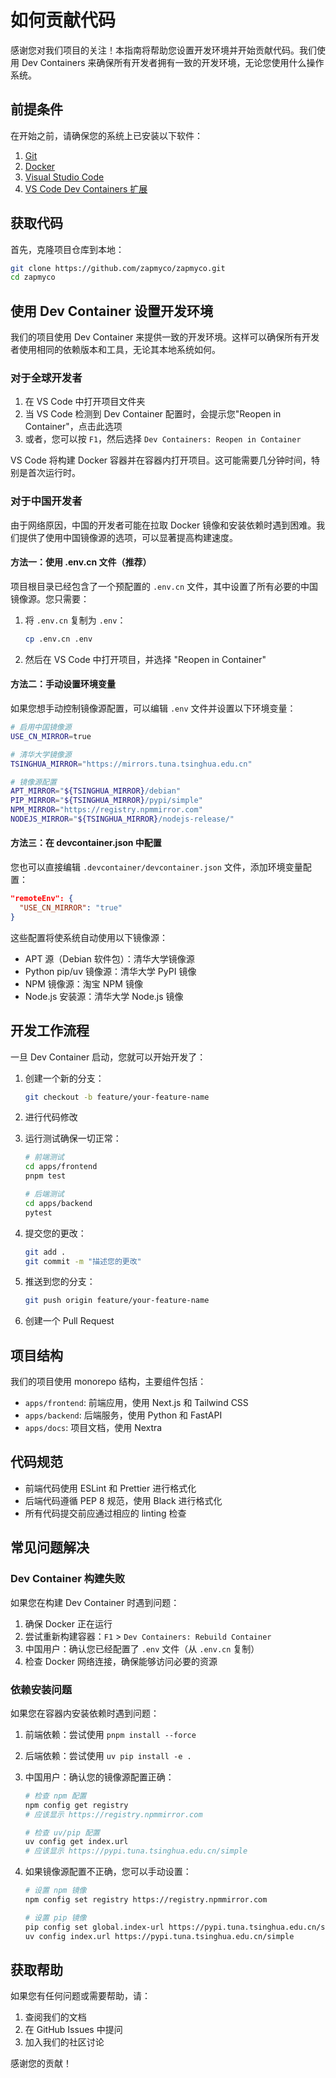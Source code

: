 # 如何贡献代码

感谢您对我们项目的关注！本指南将帮助您设置开发环境并开始贡献代码。我们使用 Dev Containers 来确保所有开发者拥有一致的开发环境，无论您使用什么操作系统。

## 前提条件

在开始之前，请确保您的系统上已安装以下软件：

1. [Git](https://git-scm.com/downloads)
2. [Docker](https://www.docker.com/products/docker-desktop/)
3. [Visual Studio Code](https://code.visualstudio.com/)
4. [VS Code Dev Containers 扩展](https://marketplace.visualstudio.com/items?itemName=ms-vscode-remote.remote-containers)

## 获取代码

首先，克隆项目仓库到本地：

```bash
git clone https://github.com/zapmyco/zapmyco.git
cd zapmyco
```

## 使用 Dev Container 设置开发环境

我们的项目使用 Dev Container 来提供一致的开发环境。这样可以确保所有开发者使用相同的依赖版本和工具，无论其本地系统如何。

### 对于全球开发者

1. 在 VS Code 中打开项目文件夹
2. 当 VS Code 检测到 Dev Container 配置时，会提示您"Reopen in Container"，点击此选项
3. 或者，您可以按 `F1`，然后选择 `Dev Containers: Reopen in Container`

VS Code 将构建 Docker 容器并在容器内打开项目。这可能需要几分钟时间，特别是首次运行时。

### 对于中国开发者

由于网络原因，中国的开发者可能在拉取 Docker 镜像和安装依赖时遇到困难。我们提供了使用中国镜像源的选项，可以显著提高构建速度。

#### 方法一：使用 .env.cn 文件（推荐）

项目根目录已经包含了一个预配置的 `.env.cn` 文件，其中设置了所有必要的中国镜像源。您只需要：

1. 将 `.env.cn` 复制为 `.env`：

   ```bash
   cp .env.cn .env
   ```

2. 然后在 VS Code 中打开项目，并选择 "Reopen in Container"

#### 方法二：手动设置环境变量

如果您想手动控制镜像源配置，可以编辑 `.env` 文件并设置以下环境变量：

```bash
# 启用中国镜像源
USE_CN_MIRROR=true

# 清华大学镜像源
TSINGHUA_MIRROR="https://mirrors.tuna.tsinghua.edu.cn"

# 镜像源配置
APT_MIRROR="${TSINGHUA_MIRROR}/debian"
PIP_MIRROR="${TSINGHUA_MIRROR}/pypi/simple"
NPM_MIRROR="https://registry.npmmirror.com"
NODEJS_MIRROR="${TSINGHUA_MIRROR}/nodejs-release/"
```

#### 方法三：在 devcontainer.json 中配置

您也可以直接编辑 `.devcontainer/devcontainer.json` 文件，添加环境变量配置：

```json
"remoteEnv": {
  "USE_CN_MIRROR": "true"
}
```

这些配置将使系统自动使用以下镜像源：

- APT 源（Debian 软件包）：清华大学镜像源
- Python pip/uv 镜像源：清华大学 PyPI 镜像
- NPM 镜像源：淘宝 NPM 镜像
- Node.js 安装源：清华大学 Node.js 镜像

## 开发工作流程

一旦 Dev Container 启动，您就可以开始开发了：

1. 创建一个新的分支：

   ```bash
   git checkout -b feature/your-feature-name
   ```

2. 进行代码修改

3. 运行测试确保一切正常：

   ```bash
   # 前端测试
   cd apps/frontend
   pnpm test

   # 后端测试
   cd apps/backend
   pytest
   ```

4. 提交您的更改：

   ```bash
   git add .
   git commit -m "描述您的更改"
   ```

5. 推送到您的分支：

   ```bash
   git push origin feature/your-feature-name
   ```

6. 创建一个 Pull Request

## 项目结构

我们的项目使用 monorepo 结构，主要组件包括：

- `apps/frontend`: 前端应用，使用 Next.js 和 Tailwind CSS
- `apps/backend`: 后端服务，使用 Python 和 FastAPI
- `apps/docs`: 项目文档，使用 Nextra

## 代码规范

- 前端代码使用 ESLint 和 Prettier 进行格式化
- 后端代码遵循 PEP 8 规范，使用 Black 进行格式化
- 所有代码提交前应通过相应的 linting 检查

## 常见问题解决

### Dev Container 构建失败

如果您在构建 Dev Container 时遇到问题：

1. 确保 Docker 正在运行
2. 尝试重新构建容器：`F1` > `Dev Containers: Rebuild Container`
3. 中国用户：确认您已经配置了 `.env` 文件（从 `.env.cn` 复制）
4. 检查 Docker 网络连接，确保能够访问必要的资源

### 依赖安装问题

如果您在容器内安装依赖时遇到问题：

1. 前端依赖：尝试使用 `pnpm install --force`
2. 后端依赖：尝试使用 `uv pip install -e .`
3. 中国用户：确认您的镜像源配置正确：

   ```bash
   # 检查 npm 配置
   npm config get registry
   # 应该显示 https://registry.npmmirror.com

   # 检查 uv/pip 配置
   uv config get index.url
   # 应该显示 https://pypi.tuna.tsinghua.edu.cn/simple
   ```

4. 如果镜像源配置不正确，您可以手动设置：

   ```bash
   # 设置 npm 镜像
   npm config set registry https://registry.npmmirror.com

   # 设置 pip 镜像
   pip config set global.index-url https://pypi.tuna.tsinghua.edu.cn/simple
   uv config index.url https://pypi.tuna.tsinghua.edu.cn/simple
   ```

## 获取帮助

如果您有任何问题或需要帮助，请：

1. 查阅我们的文档
2. 在 GitHub Issues 中提问
3. 加入我们的社区讨论

感谢您的贡献！
